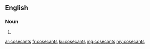 ==English==

===Noun===
{{head|en|noun plural form}}

# {{plural of|cosecant|lang=en}}

[[ar:cosecants]]
[[fr:cosecants]]
[[ku:cosecants]]
[[mg:cosecants]]
[[my:cosecants]]